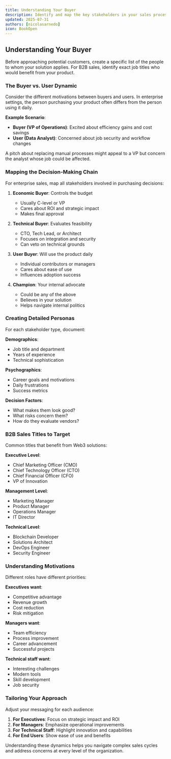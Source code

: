 ```yaml
---
title: Understanding Your Buyer
description: Identify and map the key stakeholders in your sales process
updated: 2025-07-31
authors: [nicolasarnedo]
icon: BookOpen
---
```


## Understanding Your Buyer

Before approaching potential customers, create a specific list of the people to whom your solution applies. For B2B sales, identify exact job titles who would benefit from your product.

### The Buyer vs. User Dynamic

Consider the different motivations between buyers and users. In enterprise settings, the person purchasing your product often differs from the person using it daily.

**Example Scenario**:
- **Buyer (VP of Operations)**: Excited about efficiency gains and cost savings
- **User (Data Analyst)**: Concerned about job security and workflow changes

A pitch about replacing manual processes might appeal to a VP but concern the analyst whose job could be affected.

### Mapping the Decision-Making Chain

For enterprise sales, map all stakeholders involved in purchasing decisions:

1. **Economic Buyer**: Controls the budget
   - Usually C-level or VP
   - Cares about ROI and strategic impact
   - Makes final approval

2. **Technical Buyer**: Evaluates feasibility
   - CTO, Tech Lead, or Architect
   - Focuses on integration and security
   - Can veto on technical grounds

3. **User Buyer**: Will use the product daily
   - Individual contributors or managers
   - Cares about ease of use
   - Influences adoption success

4. **Champion**: Your internal advocate
   - Could be any of the above
   - Believes in your solution
   - Helps navigate internal politics

### Creating Detailed Personas

For each stakeholder type, document:

**Demographics**:
- Job title and department
- Years of experience
- Technical sophistication

**Psychographics**:
- Career goals and motivations
- Daily frustrations
- Success metrics

**Decision Factors**:
- What makes them look good?
- What risks concern them?
- How do they evaluate vendors?

### B2B Sales Titles to Target

Common titles that benefit from Web3 solutions:

**Executive Level**:
- Chief Marketing Officer (CMO)
- Chief Technology Officer (CTO)
- Chief Financial Officer (CFO)
- VP of Innovation

**Management Level**:
- Marketing Manager
- Product Manager
- Operations Manager
- IT Director

**Technical Level**:
- Blockchain Developer
- Solutions Architect
- DevOps Engineer
- Security Engineer

### Understanding Motivations

Different roles have different priorities:

**Executives want**:
- Competitive advantage
- Revenue growth
- Cost reduction
- Risk mitigation

**Managers want**:
- Team efficiency
- Process improvement
- Career advancement
- Successful projects

**Technical staff want**:
- Interesting challenges
- Modern tools
- Skill development
- Job security

### Tailoring Your Approach

Adjust your messaging for each audience:

1. **For Executives**: Focus on strategic impact and ROI
2. **For Managers**: Emphasize operational improvements
3. **For Technical Staff**: Highlight innovation and capabilities
4. **For End Users**: Show ease of use and benefits

Understanding these dynamics helps you navigate complex sales cycles and address concerns at every level of the organization.
